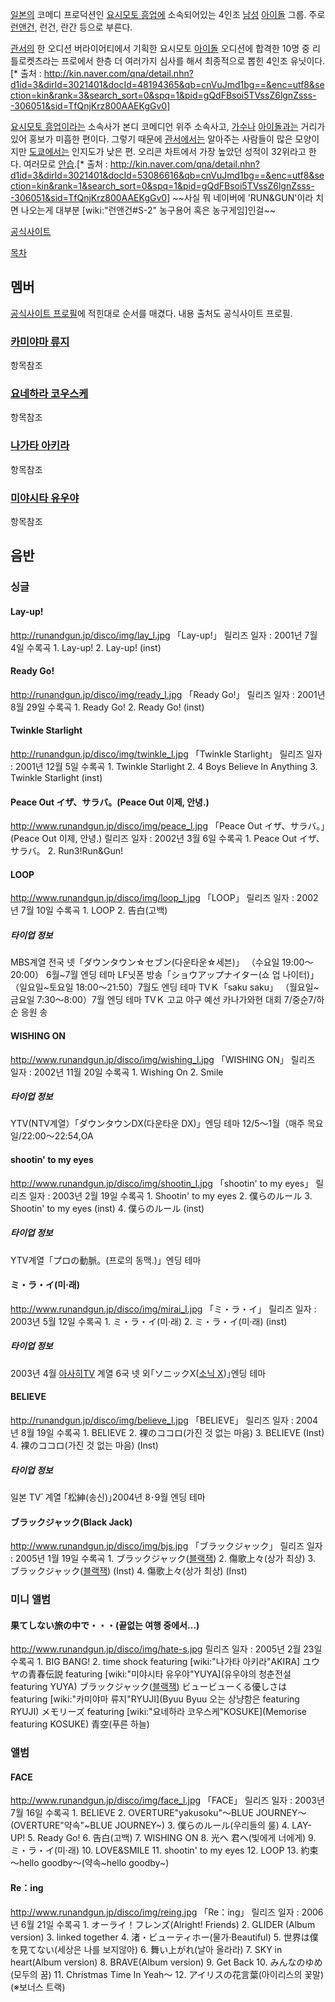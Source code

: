 [[일본]]의 코메디 프로덕션인 [[요시모토 흥업]]에 소속되어있는 4인조 [[남성]] [[아이돌]] 그룹. 주로 [[런앤건]], 런건, 란간 등으로 부른다.

[[관서]]의 한 오디션 버라이어티에서 기획한 요시모토 [[아이돌]] 오디션에 합격한 10명 중 리틀로켓츠라는 프로에서 한층 더 여러가지 심사를 해서 최종적으로 뽑힌 4인조 유닛이다.[* 출처 : http://kin.naver.com/qna/detail.nhn?d1id=3&dirId=3021401&docId=48194365&qb=cnVuJmd1bg==&enc=utf8&section=kin&rank=3&search_sort=0&spq=1&pid=gQdFBsoi5TVssZ6lgnZsss--306051&sid=TfQnjKrz800AAEKgGv0]

[[요시모토 흥업]]이라는 소속사가 본디 코메디언 위주 소속사고, [[가수]]나 [[아이돌]]과는 거리가 있어 홍보가 미흡한 편이다. 그렇기 때문에 [[관서]]에서는 알아주는 사람들이 많은 모양이지만 [[도쿄]]에서는 인지도가 낮은 편. 오리콘 차트에서 가장 높았던 성적이 32위라고 한다. 여러모로 [[안습]].[* 출처 : http://kin.naver.com/qna/detail.nhn?d1id=3&dirId=3021401&docId=53086616&qb=cnVuJmd1bg==&enc=utf8&section=kin&rank=1&search_sort=0&spq=1&pid=gQdFBsoi5TVssZ6lgnZsss--306051&sid=TfQnjKrz800AAEKgGv0] ~~사실 뭐 네이버에 'RUN&GUN'이라 치면 나오는게 대부분 [wiki:"런앤건#S-2" 농구용어 혹은 농구게임]인걸~~

[http://runandgun.jp/ 공식사이트]


[[목차]]



== 멤버 ==

[http://runandgun.jp/prof/index.html 공식사이트 프로필]에 적힌대로 순서를 매겼다. 내용 출처도 공식사이트 프로필.

=== [[카미야마 류지]] ===

항목참조

=== [[요네하라 코우스케]] ===

항목참조

=== [[나가타 아키라]] ===

항목참조

=== [[미야시타 유우야]] ===

항목참조


== 음반 ==

=== 싱글 ===

==== Lay-up! ====
http://runandgun.jp/disco/img/lay_l.jpg
「Lay-up!」
릴리즈 일자 : 2001년 7월 4일
수록곡
1. Lay-up!
2. Lay-up! (inst)

==== Ready Go! ====
http://runandgun.jp/disco/img/ready_l.jpg
「Ready Go!」
릴리즈 일자 : 2001년 8월 29일
수록곡
1. Ready Go!
2. Ready Go! (inst)

==== Twinkle Starlight ====
http://runandgun.jp/disco/img/twinkle_l.jpg
「Twinkle Starlight」
릴리즈 일자 : 2001년 12월 5일
수록곡
1. Twinkle Starlight
2. 4 Boys Believe In Anything 
3. Twinkle Starlight (inst)

==== Peace Out イザ、サラバ。(Peace Out 이제, 안녕.) ====
http://www.runandgun.jp/disco/img/peace_l.jpg
「Peace Out イザ、サラバ。」(Peace Out 이제, 안녕.)
릴리즈 일자 : 2002년 3월 6일
수록곡
1. Peace Out イザ、サラバ。
2. Run3!Run&Gun!

==== LOOP ====
http://www.runandgun.jp/disco/img/loop_l.jpg
「LOOP」
릴리즈 일자 : 2002년 7월 10일
수록곡
1. LOOP
2. 告白(고백) 
===== 타이업 정보 =====
MBS계열 전국 넷「ダウンタウン☆セブン(다운타운☆세븐)」 （수요일 19:00～20:00） 6월~7월 엔딩 테마 
LF닛폰 방송「ショウアップナイター(쇼 업 나이터)」 （일요일~토요일 18:00～21:50）7월도 엔딩 테마
TVＫ「saku saku」 （월요일~금요일 7:30～8:00）7월 엔딩 테마
TVＫ 고교 야구 예선 카나가와현 대회 7/중순7/하순 응원 송

==== WISHING ON ====
http://www.runandgun.jp/disco/img/wishing_l.jpg
「WISHING ON」
릴리즈 일자 : 2002년 11월 20일
수록곡
1. Wishing On 
2. Smile
===== 타이업 정보 =====
YTV(NTV계열）「ダウンタウンDX(다운타운 DX)」엔딩 테마 
12/5～1월（매주 목요일/22:00～22:54,OA

==== shootin' to my eyes ====
http://www.runandgun.jp/disco/img/shootin_l.jpg
「shootin' to my eyes」 
릴리즈 일자 : 2003년 2월 19일
수록곡
1. Shootin' to my eyes 
2. 僕らのルール 
3. Shootin' to my eyes (inst) 
4. 僕らのルール (inst) 
===== 타이업 정보 =====
YTV계열「プロの動脈。(프로의 동맥.)」엔딩 테마

==== ミ・ラ・イ(미·래) ====
http://www.runandgun.jp/disco/img/mirai_l.jpg
「ミ・ラ・イ」 
릴리즈 일자 : 2003년 5월 12일
수록곡
1. ミ・ラ・イ(미·래)
2. ミ・ラ・イ(미·래) (inst)
===== 타이업 정보 =====
2003년 4월 [[아사히]]TV 계열 6국 넷 외｢ソニックX([[소닉 X]])｣엔딩 테마

==== BELIEVE ====
http://runandgun.jp/disco/img/believe_l.jpg
「BELIEVE」
릴리즈 일자 : 2004년 8월 19일
수록곡
1. BELIEVE
2. 裸のココロ(가진 것 없는 마음)
3. BELIEVE (Inst)
4. 裸のココロ(가진 것 없는 마음) (Inst)
===== 타이업 정보 =====
일본 TVﾞ계열 ｢松紳(송신)｣2004년 8･9월 엔딩 테마

==== ブラックジャック(Black Jack) ====
http://www.runandgun.jp/disco/img/bjs.jpg
「ブラックジャック」
릴리즈 일자 : 2005년 1월 19일
수록곡
1. ブラックジャック([[블랙잭]])
2. 傷歌上々(상가 최상)
3. ブラックジャック([[블랙잭]]) (Inst)
4. 傷歌上々(상가 최상) (Inst)


=== 미니 앨범 ===

==== 果てしない旅の中で・・・(끝없는 여행 중에서…) ====
http://www.runandgun.jp/disco/img/hate-s.jpg
릴리즈 일자 : 2005년 2월 23일
수록곡
1. BIG BANG! 
2. time shock featuring [wiki:"나가타 아키라"AKIRA]
ユウヤの青春伝説 featuring [wiki:"미야시타 유우야"YUYA](유우야의 청춘전설 featuring YUYA)
ブラックジャック([[블랙잭]])
ビュービューくる優しさは featuring [wiki:"카미야마 류지"RYUJI](Byuu Byuu 오는 상냥함은 featuring RYUJI)
メモリーズ featuring [wiki:"요네하라 코우스케"KOSUKE](Memorise featuring KOSUKE)
青空(푸른 하늘)



=== 앨범 ===

==== FACE ====
http://www.runandgun.jp/disco/img/face_l.jpg
「FACE」
릴리즈 일자 : 2003년 7월 16일
수록곡
1. BELIEVE
2. OVERTURE"yakusoku"～BLUE JOURNEY～(OVERTURE"약속"~BLUE JOURNEY~)
3. 僕らのルール(우리들의 룰)
4. LAY-UP! 
5. Ready Go! 
6. 告白(고백)
7. WISHING ON
8. 光へ 君へ(빛에게 너에게)
9. ミ・ラ・イ(미·래)
10. LOVE&SMILE 
11. shootin' to my eyes 
12. LOOP 
13. 約束～hello goodby～(약속~hello goodby~)

==== Re：ing ====
http://www.runandgun.jp/disco/img/reing.jpg
「Re：ing」
릴리즈 일자 : 2006년 6월 21일
수록곡
1. オーライ！フレンズ(Alright! Friends)
2. GLIDER (Album version)
3. linked together
4. 渚・ビューティホー(물가·Beautiful)
5. 世界は僕を見てない(세상은 나를 보지않아)
6. 舞い上がれ(날아 올라라)
7. SKY in heart(Album version)
8. BRAVE(Album version)
9. Get Back
10. みんなのゆめ(모두의 꿈)
11. Christmas Time In Yeah～
12. アイリスの花言葉(아이리스의 꽃말) (※보너스 트랙)
